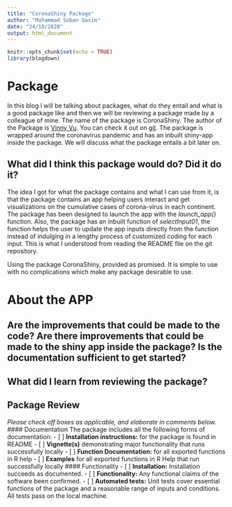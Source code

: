 ```yaml
---
title: "CoronaShiny Package"
author: "Muhammad Soban Qasim"
date: "24/10/2020"
output: html_document
---
```


```r
knitr::opts_chunk$set(echo = TRUE)
library(blogdown)
```

# Package 

In this blog I will be talking about packages, what do they entail and what is a good package like and then we will be reviewing a package made by a colleague of mine. The name of the package is CoronaShiny.  The author of the Package is [Vinny Vu](https://github.com/vvuu0009).  You can check it out on [git](https://github.com/etc5523-2020/r-package-assessment-vvuu0009). The package is wrapped around the coronavirus pandemic and has an inbuilt shiny-app inside the package. We will discuss what the package entails a bit later on.



##  What did I think this package would do? Did it do it?

The idea I got for what the package contains and what I can use from it, is that the package contains an app helping users interact and get visualizations on the cumulative cases of corona-virus in each continent. The package has been designed to launch the app with the *launch_app()* function. Also, the package has an inbuilt function of *selectInput01*, the function helps the user to update the app inputs directly from the function instead of indulging in a lengthy process of customized coding for each input. This is what I understood from reading the README file on the git repository. 

Using the package CoronaShiny, provided as promised. It is simple to use with no complications which make any package desirable to use. 

# About the APP

##  Are the improvements that could be made to the code? Are there improvements that could be made to the shiny app inside the package? Is the documentation sufficient to get started?



##  What did I learn from reviewing the package?




















## Package Review
*Please check off boxes as applicable, and elaborate in comments below.*
#### Documentation
The package includes all the following forms of documentation:
- [ ] **Installation instructions:** for the package is found in README
- [ ] **Vignette(s)** demonstrating major functionality that runs successfully locally
- [ ] **Function Documentation:** for all exported functions in R help
- [ ] **Examples** for all exported functions in R Help that run successfully locally
#### Functionality
- [ ] **Installation:** Installation succeeds as documented.
- [ ] **Functionality:** Any functional claims of the software been confirmed.
- [ ] **Automated tests:** Unit tests cover essential functions of the package
and a reasonable range of inputs and conditions. All tests pass on the local machine.